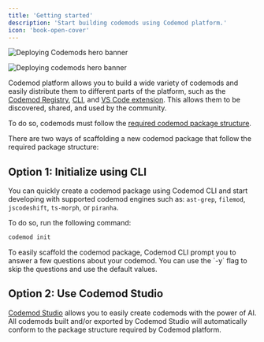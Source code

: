 ```yaml
---
title: 'Getting started'
description: 'Start building codemods using Codemod platform.'
icon: 'book-open-cover'
---
```


<img
  className="block dark:hidden"
  src="/images/codemod-studio/building-codemods-hero-light.svg"
  alt="Deploying Codemods hero banner"
/>

<img
  className="hidden dark:block"
  src="/images/codemod-studio/building-codemods-hero-dark.svg"
  alt="Deploying codemods hero banner"
/>

Codemod platform allows you to build a wide variety of codemods and easily distribute them to different parts of the platform, such as the [Codemod Registry](https://codemod.com/registry), [CLI](/deploying-codemods/cli), and [VS Code extension](/deploying-codemods/vsce). This allows them to be discovered, shared, and used by the community.

To do so, codemods must follow the [required codemod package structure](/codemod-registry/publishing-codemods#required-codemod-package-structure).

There are two ways of scaffolding a new codemod package that follow the required package structure:

## Option 1: Initialize using CLI

You can quickly create a codemod package using Codemod CLI and start developing with supported codemod engines such as: `ast-grep`, `filemod`, `jscodeshift`, `ts-morph`, or `piranha`.

To do so, run the following command:

```bash
codemod init
```

<Tip>
To easily scaffold the codemod package, Codemod CLI prompt you to answer a few questions about your codemod. You can use the `-y` flag to skip the questions and use the default values.
</Tip>

## Option 2: Use Codemod Studio

[Codemod Studio](/building-codemods/codemod-studio) allows you to easily create codemods with the power of AI. All codemods built and/or exported by Codemod Studio will automatically conform to the package structure required by Codemod platform.
